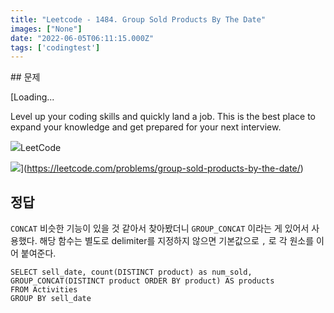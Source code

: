 ```yaml
---
title: "Leetcode - 1484. Group Sold Products By The Date"
images: ["None"]
date: "2022-06-05T06:11:15.000Z"
tags: ['codingtest']
---
```


<TOCInline toc={props.toc} asDisclosure />
## 문제

[Loading...

Level up your coding skills and quickly land a job. This is the best place to expand your knowledge and get prepared for your next interview.

![](https://leetcode.com/favicon-192x192.png)LeetCode

![](https://leetcode.com/static/images/LeetCode_Sharing.png)](https://leetcode.com/problems/group-sold-products-by-the-date/)

## 정답

`CONCAT` 비슷한 기능이 있을 것 같아서 찾아봤더니 `GROUP_CONCAT` 이라는 게 있어서 사용했다. 해당 함수는 별도로 delimiter를 지정하지 않으면 기본값으로 `,` 로 각 원소를 이어 붙여준다.

```
SELECT sell_date, count(DISTINCT product) as num_sold, 
GROUP_CONCAT(DISTINCT product ORDER BY product) AS products
FROM Activities
GROUP BY sell_date
```
